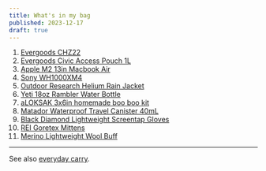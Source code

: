 ```yaml
---
title: What's in my bag
published: 2023-12-17
draft: true
---
```


1. [Evergoods CHZ22](https://evergoods.us/collections/civic-half-zip-series/products/civic-half-zip-22l)
1. [Evergoods Civic Access Pouch 1L](https://evergoods.us/collections/pouches/products/civic-access-pouch-1l)
1. [Apple M2 13in Macbook Air]()
1. [Sony WH1000XM4](https://electronics.sony.com/audio/headphones/headband/p/wh1000xm4-b)
1. [Outdoor Research Helium Rain Jacket](https://www.outdoorresearch.com/products/mens-helium-rain-jacket-275386)
1. [Yeti 18oz Rambler Water Bottle](https://www.yeti.com/shop-by-color/white/21071501348.html)
1. [aLOKSAK 3x6in homemade boo boo kit]()
1. [Matador Waterproof Travel Canister 40mL](https://www.matadorequipment.com/products/waterproof-travel-canister-small?variant=32201638772849)
1. [Black Diamond Lightweight Screentap Gloves](https://www.blackdiamondequipment.com/en_US/product/lightweight-screentap-gloves/?colorid=5922)
1. [REI Goretex Mittens](https://www.rei.com/product/194829/rei-co-op-minimalist-gtx-mittens-20?color=BLACK)
1. [Merino Lightweight Wool Buff](https://www.buff.com/us/merino-lightweight-neckwear-buff-solid-bark-bark-113010843.html?size=16675)

---

See also [everyday carry](/everyday-carry).